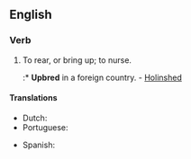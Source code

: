 ==English==

===Verb===
{{en-verb|upbreeds|upbreeding|upbred|upbred}}

# {{context|transitive|lang=en}} To rear, or bring up; to nurse.
#:* '''Upbred''' in a foreign country. - [[w:Raphael Holinshed|Holinshed]]

====Translations====
{{trans-top|to rear, or bring up; to nurse}}
* Dutch: {{t+|nl|opvoeden}}
* Portuguese: {{t+|pt|criar}}
{{trans-mid}}
* Spanish: {{t+|es|criar}}
{{trans-bottom}}